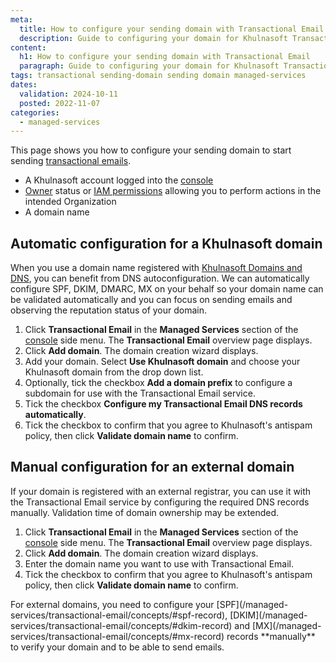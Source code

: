 ```yaml
---
meta:
  title: How to configure your sending domain with Transactional Email
  description: Guide to configuring your domain for Khulnasoft Transactional Email.
content:
  h1: How to configure your sending domain with Transactional Email
  paragraph: Guide to configuring your domain for Khulnasoft Transactional Email.
tags: transactional sending-domain sending domain managed-services
dates:
  validation: 2024-10-11
  posted: 2022-11-07
categories:
  - managed-services
---
```


This page shows you how to configure your sending domain to start sending [transactional emails](/managed-services/transactional-email/concepts/#transactional-email).

<Macro id="requirements" />

- A Khulnasoft account logged into the [console](https://console.khulnasoft.com)
- [Owner](/identity-and-access-management/iam/concepts/#owner) status or [IAM permissions](/identity-and-access-management/iam/concepts/#permission) allowing you to perform actions in the intended Organization
- A domain name

## Automatic configuration for a Khulnasoft domain

When you use a domain name registered with [Khulnasoft Domains and DNS](/network/domains-and-dns/), you can benefit from DNS autoconfiguration. We can automatically configure SPF, DKIM, DMARC, MX on your behalf so 
your domain name can be validated automatically and you can focus on sending emails and observing the reputation status of your domain.

1. Click **Transactional Email** in the **Managed Services** section of the [console](https://console.khulnasoft.com/) side menu. The **Transactional Email** overview page displays.
2. Click **Add domain**. The domain creation wizard displays.
3. Add your domain. Select **Use Khulnasoft domain** and choose your Khulnasoft domain from the drop down list.
4. Optionally, tick the checkbox **Add a domain prefix** to configure a subdomain for use with the Transactional Email service.
4. Tick the checkbox **Configure my Transactional Email DNS records automatically**.
5. Tick the checkbox to confirm that you agree to Khulnasoft's antispam policy, then click **Validate domain name** to confirm.

## Manual configuration for an external domain

If your domain is registered with an external registrar, you can use it with the Transactional Email service by configuring the required DNS records manually.
Validation time of domain ownership may be extended.

1. Click **Transactional Email** in the **Managed Services** section of the [console](https://console.khulnasoft.com/) side menu. The **Transactional Email** overview page displays.
2. Click **Add domain**. The domain creation wizard displays.
3. Enter the domain name you want to use with Transactional Email.
4. Tick the checkbox to confirm that you agree to Khulnasoft's antispam policy, then click **Validate domain name** to confirm.

<Message type="important">
 For external domains, you need to configure your [SPF](/managed-services/transactional-email/concepts/#spf-record), [DKIM](/managed-services/transactional-email/concepts/#dkim-record) and [MX](/managed-services/transactional-email/concepts/#mx-record) records **manually** to verify your domain and to be able to send emails.
</Message>


